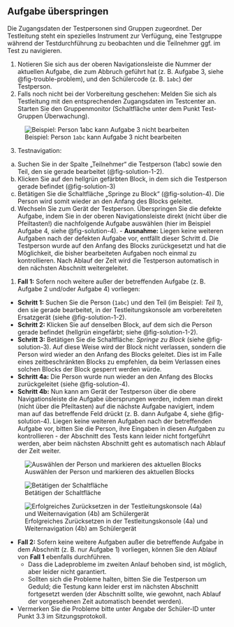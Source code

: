 ## Aufgabe überspringen

Die Zugangsdaten der Testpersonen sind Gruppen zugeordnet. Der Testleitung steht ein spezielles Instrument zur Verfügung, eine Testgruppe während der Testdurchführung zu beobachten und die Teilnehmer ggf. im Test zu navigieren.

1. Notieren Sie sich aus der oberen Navigationsleiste die Nummer der aktuellen Aufgabe, die zum Abbruch geführt hat (z. B. Aufgabe 3, siehe @fig-trouble-problem), und den Schülercode (z. B. `1abc`) der Testperson. 
2. Falls noch nicht bei der Vorbereitung geschehen: Melden Sie sich als Testleitung mit den entsprechenden Zugangsdaten im Testcenter an. Starten Sie den Gruppenmonitor (Schaltfläche unter dem Punkt Test-Gruppen Überwachung).

![Beispiel: Person `1abc` kann Aufgabe 3 nicht bearbeiten](figures/trouble-problem.png){#fig-trouble-problem}

3. Testnavigation:
  a. Suchen Sie in der Spalte „Teilnehmer“ die Testperson (1abc) sowie den Teil, den sie gerade bearbeitet (@fig-solution-1-2).
  b. Klicken Sie auf den hellgrün gefärbten Block, in dem sich die Testperson gerade befindet (@fig-solution-3)
  c. Betätigen Sie die Schaltfläche „Springe zu Block“ (@fig-solution-4). Die Person wird somit wieder an den Anfang des Blocks geleitet.
  d. Wechseln Sie zum Gerät der Testperson. Überspringen Sie die defekte Aufgabe, indem Sie in der oberen Navigationsleiste direkt (nicht über die Pfeiltasten!) die nachfolgende Aufgabe auswählen (hier im Beispiel Aufgabe 4, siehe @fig-solution-4).
    - **Ausnahme:** Liegen keine weiteren Aufgaben nach der defekten Aufgabe vor, entfällt dieser Schritt d. Die Testperson wurde auf den Anfang des Blocks zurückgesetzt und hat die Möglichkeit, die bisher bearbeiteten Aufgaben noch einmal zu kontrollieren. Nach Ablauf der Zeit wird die Testperson automatisch in den nächsten Abschnitt weitergeleitet.





1.  **Fall 1:** Sofern noch weitere außer der betreffenden Aufgabe (z. B. Aufgabe 2 und/oder Aufgabe 4) vorliegen:
  - **Schritt 1:** Suchen Sie die Person (`1abc`) und den Teil (im Beispiel: *Teil 1*), den sie gerade bearbeitet, in der Testleitungskonsole am vorbereiteten Ersatzgerät (siehe @fig-solution-1-2).
  - **Schritt 2:** Klicken Sie auf denselben Block, auf dem sich die Person gerade befindet (hellgrün eingefärbt; siehe @fig-solution-1-2).
  - **Schritt 3:** Betätigen Sie die Schaltfläche: *Springe zu Block* (siehe @fig-solution-3). Auf diese Weise wird der Block nicht verlassen, sondern die Person wird wieder an den Anfang des Blocks geleitet. Dies ist im Falle eines zeitbeschränkten Blocks zu empfehlen, da beim Verlassen eines solchen Blocks der Block gesperrt werden würde.
  - **Schritt 4a:** Die Person wurde nun wieder an den Anfang des Blocks zurückgeleitet (siehe @fig-solution-4).
  - **Schritt 4b:** Nun kann am Gerät der Testperson über die obere Navigationsleiste die Aufgabe übersprungen werden, indem man direkt (nicht über die Pfeiltasten) auf die nächste Aufgabe navigiert, indem man auf das betreffende Feld drückt (z. B. dann Aufgabe 4, siehe @fig-solution-4). Liegen keine weiteren Aufgaben nach der betreffenden Aufgabe vor, bitten Sie die Person, ihre Eingaben in diesen Aufgaben zu kontrollieren - der Abschnitt des Tests kann leider nicht fortgeführt werden, aber beim nächsten Abschnitt geht es automatisch nach Ablauf der Zeit weiter.

![Auswählen der Person und markieren des aktuellen Blocks](figures/trouble-solution-1-2.png){#fig-solution-1-2}

![Betätigen der Schaltfläche](figures/trouble-solution-3.png){#fig-solution-3}

![Erfolgreiches Zurücksetzen in der Testleitungskonsole (4a) und Weiternavigation (4b) am Schülergerät](figures/trouble-solution-4.png){#fig-solution-4}

- **Fall 2:** Sofern keine weitere Aufgaben außer die betreffende Aufgabe in dem Abschnitt (z. B. nur Aufgabe 1) vorliegen, können Sie den Ablauf von **Fall 1** ebenfalls durchführen. 
  - Dass die Ladeprobleme im zweiten Anlauf behoben sind, ist möglich, aber leider nicht garantiert.
  - Sollten sich die Probleme halten, bitten Sie die Testperson um Geduld; die Testung kann leider erst im nächsten Abschnitt fortgesetzt werden (der Abschnitt sollte, wie gewohnt, nach Ablauf der vorgesehenen Zeit automatisch beendet werden).
- Vermerken Sie die Probleme bitte unter Angabe der Schüler-ID unter Punkt 3.3 im Sitzungsprotokoll.